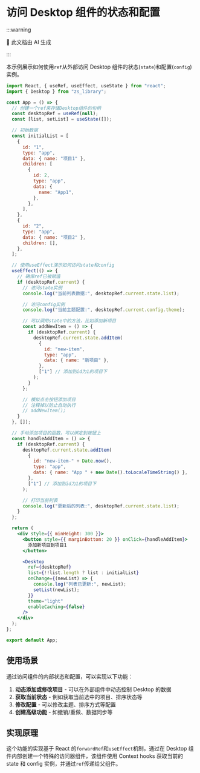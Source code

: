 # 访问 Desktop 组件的状态和配置

:::warning

🤖 此文档由 AI 生成

:::

本示例展示如何使用`ref`从外部访问 Desktop 组件的状态(`state`)和配置(`config`)实例。

```jsx direction=vertical
import React, { useRef, useEffect, useState } from "react";
import { Desktop } from "zs_library";

const App = () => {
  // 创建一个ref来存储Desktop组件的句柄
  const desktopRef = useRef(null);
  const [list, setList] = useState([]);

  // 初始数据
  const initialList = [
    {
      id: "1",
      type: "app",
      data: { name: "项目1" },
      children: [
        {
          id: 2,
          type: "app",
          data: {
            name: "App1",
          },
        },
      ],
    },
    {
      id: "2",
      type: "app",
      data: { name: "项目2" },
      children: [],
    },
  ];

  // 使用useEffect演示如何访问state和config
  useEffect(() => {
    // 确保ref已被赋值
    if (desktopRef.current) {
      // 访问state实例
      console.log("当前列表数据:", desktopRef.current.state.list);

      // 访问config实例
      console.log("当前主题配置:", desktopRef.current.config.theme);

      // 可以调用state中的方法，比如添加新项目
      const addNewItem = () => {
        if (desktopRef.current) {
          desktopRef.current.state.addItem(
            {
              id: "new-item",
              type: "app",
              data: { name: "新项目" },
            },
            ["1"] // 添加到id为1的项目下
          );
        }
      };

      // 模拟点击按钮添加项目
      // 注释掉以防止自动执行
      // addNewItem();
    }
  }, []);

  // 手动添加项目的函数，可以绑定到按钮上
  const handleAddItem = () => {
    if (desktopRef.current) {
      desktopRef.current.state.addItem(
        {
          id: "new-item-" + Date.now(),
          type: "app",
          data: { name: "App " + new Date().toLocaleTimeString() },
        },
        ["1"] // 添加到id为1的项目下
      );

      // 打印当前列表
      console.log("更新后的列表:", desktopRef.current.state.list);
    }
  };

  return (
    <div style={{ minHeight: 300 }}>
      <button style={{ marginBottom: 20 }} onClick={handleAddItem}>
        添加新项目到项目1
      </button>

      <Desktop
        ref={desktopRef}
        list={!!list.length ? list : initialList}
        onChange={(newList) => {
          console.log("列表已更新:", newList);
          setList(newList);
        }}
        theme="light"
        enableCaching={false}
      />
    </div>
  );
};

export default App;
```

## 使用场景

通过访问组件的内部状态和配置，可以实现以下功能：

1. **动态添加或修改项目** - 可以在外部组件中动态控制 Desktop 的数据
2. **获取当前状态** - 例如获取当前选中的项目、排序状态等
3. **修改配置** - 可以修改主题、排序方式等配置
4. **创建高级功能** - 如撤销/重做、数据同步等

## 实现原理

这个功能的实现基于 React 的`forwardRef`和`useEffect`机制，通过在 Desktop 组件内部创建一个特殊的访问器组件，该组件使用 Context hooks 获取当前的 state 和 config 实例，并通过`ref`传递给父组件。
